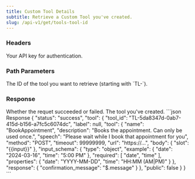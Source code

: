 ```yaml
---
title: Custom Tool Details
subtitle: Retrieve a Custom Tool you've created.
slug: /api-v1/get/tools-tool-id
---
```



### Headers

<ParamField header="authorization" type="string" required>
  Your API key for authentication.
</ParamField>

### Path Parameters

<ParamField path="tool_id" type="string" required>
  The ID of the tool you want to retrieve (starting with `TL-`).
</ParamField>

### Response

<ResponseField name="status" type="string">
  Whether the requet succeeded or failed.
</ResponseField>

<ResponseField name="tool" type="array">
  The tool you've created.
</ResponseField>

<ResponseExample>
```json Response
{
    "status": "success",
    "tool": {
        "tool_id": "TL-5da8347d-0ab7-415d-b156-a7fc5c6074dc",
        "label": null,
        "tool": {
            "name": "BookAppointment",
            "description": "Books the appointment. Can only be used once.",
            "speech": "Please wait while I book that appointment for you",
            "method": "POST",
            "timeout": 99999999,
            "url": "https://...",
            "body": {
                "slot": "{{input}}"
            },
            "input_schema": {
                "type": "object",
                "example": {
                    "date": "2024-03-16",
                    "time": "5:00 PM"
                },
                "required": [
                    "date",
                    "time"
                ],
                "properties": {
                    "date": "YYYY-MM-DD",
                    "time": "HH:MM (AM|PM)"
                }
            },
            "response": {
                "confirmation_message": "$.message"
            }
        },
        "public": false
    }
}
```
</ResponseExample>
